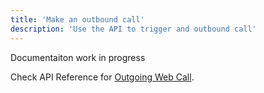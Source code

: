 ```yaml
---
title: 'Make an outbound call'
description: 'Use the API to trigger and outbound call'
---
```


<Note>
  Documentaiton work in progress
</Note>

Check API Reference for [Outgoing Web Call](api-reference/calls/outgoing-call). 